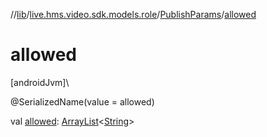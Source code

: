 //[lib](/api-reference/android/v2/home/content)/[live.hms.video.sdk.models.role](../index)/[PublishParams](index)/[allowed](allowed)

# allowed

[androidJvm]\

@SerializedName(value = allowed)

val [allowed](allowed): [ArrayList](https://developer.android.com/reference/kotlin/java/util/ArrayList.html)<[String](https://kotlinlang.org/api/latest/jvm/stdlib/kotlin/-string/index.html)>
